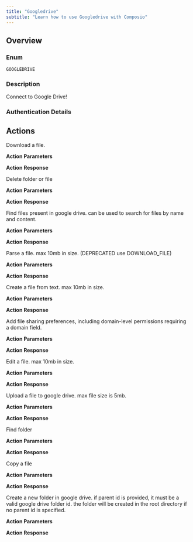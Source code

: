 ```yaml
---
title: "Googledrive"
subtitle: "Learn how to use Googledrive with Composio"
---
```



## Overview

### Enum
`GOOGLEDRIVE`

### Description
Connect to Google Drive!

### Authentication Details

<Accordion title="OAUTH2">
<ParamField path="client_id" type="string" required={true}>
</ParamField>

<ParamField path="client_secret" type="string" required={true}>
</ParamField>

<ParamField path="oauth_redirect_uri" type="string" default="https://backend.composio.dev/api/v1/auth-apps/add">
</ParamField>

<ParamField path="scopes" type="string" default="https://www.googleapis.com/auth/drive.file,https://www.googleapis.com/auth/userinfo.email">
</ParamField>

</Accordion>


<Accordion title="BEARER_TOKEN">
<ParamField path="token" type="string" required={true}>
</ParamField>

</Accordion>


## Actions

<AccordionGroup>
<Accordion title="GOOGLEDRIVE_DOWNLOAD_FILE">
Download a file.

**Action Parameters**

<ParamField path="file_id" type="string" required={true}>
</ParamField>

<ParamField path="mime_type" type="string">
</ParamField>


**Action Response**

<ParamField path="data" type="object">
</ParamField>

<ParamField path="successful" type="boolean">
</ParamField>

<ParamField path="error" type="">
</ParamField>

</Accordion>

<Accordion title="GOOGLEDRIVE_DELETE_FOLDER_OR_FILE">
Delete folder or file

**Action Parameters**

<ParamField path="file_id" type="string" required={true}>
</ParamField>


**Action Response**

<ParamField path="data" type="object">
</ParamField>

<ParamField path="successful" type="boolean">
</ParamField>

<ParamField path="error" type="">
</ParamField>

</Accordion>

<Accordion title="GOOGLEDRIVE_FIND_FILE">
Find files present in google drive. can be used to search for files by name and content.

**Action Parameters**

<ParamField path="folder_id" type="string">
</ParamField>

<ParamField path="name_exact" type="string">
</ParamField>

<ParamField path="name_contains" type="string">
</ParamField>

<ParamField path="name_not_contains" type="string">
</ParamField>

<ParamField path="full_text_contains" type="string">
</ParamField>

<ParamField path="full_text_not_contains" type="string">
</ParamField>

<ParamField path="modified_after" type="string">
</ParamField>

<ParamField path="include_items_from_all_drives" type="boolean">
</ParamField>

<ParamField path="supports_all_drives" type="boolean">
</ParamField>

<ParamField path="starred" type="boolean">
</ParamField>

<ParamField path="mime_type" type="string">
</ParamField>

<ParamField path="page_size" type="integer" default="5">
</ParamField>

<ParamField path="page_token" type="string">
</ParamField>


**Action Response**

<ParamField path="data" type="object">
</ParamField>

<ParamField path="successful" type="boolean">
</ParamField>

<ParamField path="error" type="">
</ParamField>

</Accordion>

<Accordion title="GOOGLEDRIVE_PARSE_FILE">
Parse a file. max 10mb in size. (DEPRECATED use DOWNLOAD_FILE)

**Action Parameters**

<ParamField path="file_id" type="string" required={true}>
</ParamField>

<ParamField path="mime_type" type="string">
</ParamField>


**Action Response**

<ParamField path="data" type="object">
</ParamField>

<ParamField path="successful" type="boolean">
</ParamField>

<ParamField path="error" type="">
</ParamField>

</Accordion>

<Accordion title="GOOGLEDRIVE_CREATE_FILE_FROM_TEXT">
Create a file from text. max 10mb in size.

**Action Parameters**

<ParamField path="file_name" type="string" required={true}>
</ParamField>

<ParamField path="text_content" type="string" required={true}>
</ParamField>

<ParamField path="parent_id" type="string">
</ParamField>

<ParamField path="mime_type" type="string" default="text/plain">
</ParamField>


**Action Response**

<ParamField path="data" type="object">
</ParamField>

<ParamField path="successful" type="boolean">
</ParamField>

<ParamField path="error" type="">
</ParamField>

</Accordion>

<Accordion title="GOOGLEDRIVE_ADD_FILE_SHARING_PREFERENCE">
Add file sharing preferences, including domain-level permissions requiring a domain field.

**Action Parameters**

<ParamField path="file_id" type="string" required={true}>
</ParamField>

<ParamField path="role" type="string" required={true}>
</ParamField>

<ParamField path="type" type="string" required={true}>
</ParamField>

<ParamField path="email_address" type="string">
</ParamField>

<ParamField path="domain" type="string">
</ParamField>


**Action Response**

<ParamField path="data" type="object">
</ParamField>

<ParamField path="successful" type="boolean">
</ParamField>

<ParamField path="error" type="">
</ParamField>

</Accordion>

<Accordion title="GOOGLEDRIVE_EDIT_FILE">
Edit a file. max 10mb in size.

**Action Parameters**

<ParamField path="file_id" type="string" required={true}>
</ParamField>

<ParamField path="mime_type" type="string" default="text/plain">
</ParamField>

<ParamField path="content" type="string" required={true}>
</ParamField>


**Action Response**

<ParamField path="data" type="object">
</ParamField>

<ParamField path="successful" type="boolean">
</ParamField>

<ParamField path="error" type="">
</ParamField>

</Accordion>

<Accordion title="GOOGLEDRIVE_UPLOAD_FILE">
Upload a file to google drive. max file size is 5mb.

**Action Parameters**

<ParamField path="file_to_upload" type="object" required={true}>
</ParamField>

<ParamField path="folder_to_upload_to" type="string">
</ParamField>


**Action Response**

<ParamField path="data" type="object">
</ParamField>

<ParamField path="successful" type="boolean">
</ParamField>

<ParamField path="error" type="">
</ParamField>

</Accordion>

<Accordion title="GOOGLEDRIVE_FIND_FOLDER">
Find folder

**Action Parameters**

<ParamField path="name_exact" type="string">
</ParamField>

<ParamField path="name_contains" type="string">
</ParamField>

<ParamField path="name_not_contains" type="string">
</ParamField>

<ParamField path="full_text_contains" type="string">
</ParamField>

<ParamField path="full_text_not_contains" type="string">
</ParamField>

<ParamField path="modified_after" type="string">
</ParamField>

<ParamField path="starred" type="boolean">
</ParamField>


**Action Response**

<ParamField path="data" type="object">
</ParamField>

<ParamField path="successful" type="boolean">
</ParamField>

<ParamField path="error" type="">
</ParamField>

</Accordion>

<Accordion title="GOOGLEDRIVE_COPY_FILE">
Copy a file

**Action Parameters**

<ParamField path="file_id" type="string" required={true}>
</ParamField>

<ParamField path="new_title" type="string">
</ParamField>


**Action Response**

<ParamField path="data" type="object">
</ParamField>

<ParamField path="successful" type="boolean">
</ParamField>

<ParamField path="error" type="">
</ParamField>

</Accordion>

<Accordion title="GOOGLEDRIVE_CREATE_FOLDER">
Create a new folder in google drive. if parent id is provided, it must be a valid google drive folder id. the folder will be created in the root directory if no parent id is specified.

**Action Parameters**

<ParamField path="folder_name" type="string" required={true}>
</ParamField>

<ParamField path="parent_id" type="string">
</ParamField>


**Action Response**

<ParamField path="data" type="object">
</ParamField>

<ParamField path="successful" type="boolean">
</ParamField>

<ParamField path="error" type="">
</ParamField>

</Accordion>

</AccordionGroup>
